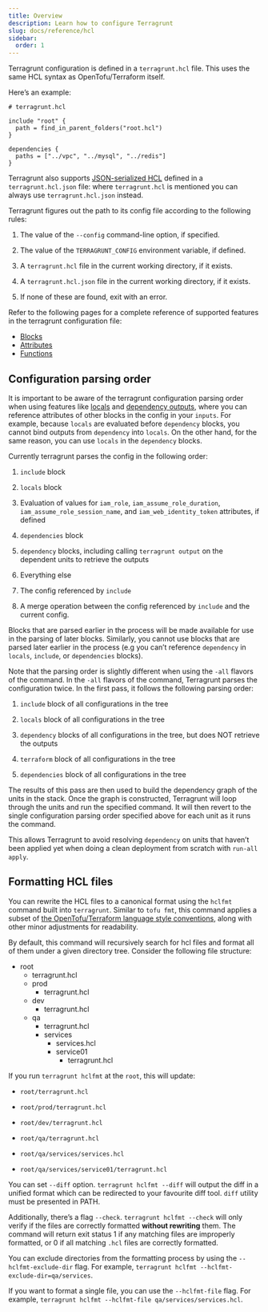 ```yaml
---
title: Overview
description: Learn how to configure Terragrunt
slug: docs/reference/hcl
sidebar:
  order: 1
---
```



Terragrunt configuration is defined in a `terragrunt.hcl` file. This uses the same HCL syntax as OpenTofu/Terraform itself.

Here’s an example:

```hcl
# terragrunt.hcl

include "root" {
  path = find_in_parent_folders("root.hcl")
}

dependencies {
  paths = ["../vpc", "../mysql", "../redis"]
}
```

Terragrunt also supports [JSON-serialized HCL](https://github.com/hashicorp/hcl/blob/hcl2/json/spec.md) defined in a `terragrunt.hcl.json` file: where `terragrunt.hcl` is mentioned you can always use `terragrunt.hcl.json` instead.

Terragrunt figures out the path to its config file according to the following rules:

1. The value of the `--config` command-line option, if specified.

2. The value of the `TERRAGRUNT_CONFIG` environment variable, if defined.

3. A `terragrunt.hcl` file in the current working directory, if it exists.

4. A `terragrunt.hcl.json` file in the current working directory, if it exists.

5. If none of these are found, exit with an error.

Refer to the following pages for a complete reference of supported features in the terragrunt configuration file:

- [Blocks](/docs/reference/hcl/blocks)
- [Attributes](/docs/reference/hcl/attributes)
- [Functions](/docs/reference/hcl/functions)

## Configuration parsing order

It is important to be aware of the terragrunt configuration parsing order when using features like [locals](/docs/reference/hcl/blocks/#locals) and [dependency outputs](/docs/features/stacks#passing-outputs-between-units), where you can reference attributes of other blocks in the config in your `inputs`. For example, because `locals` are evaluated before `dependency` blocks, you cannot bind outputs from `dependency` into `locals`. On the other hand, for the same reason, you can use `locals` in the `dependency` blocks.

Currently terragrunt parses the config in the following order:

1. `include` block

2. `locals` block

3. Evaluation of values for `iam_role`, `iam_assume_role_duration`, `iam_assume_role_session_name`, and `iam_web_identity_token` attributes, if defined

4. `dependencies` block

5. `dependency` blocks, including calling `terragrunt output` on the dependent units to retrieve the outputs

6. Everything else

7. The config referenced by `include`

8. A merge operation between the config referenced by `include` and the current config.

Blocks that are parsed earlier in the process will be made available for use in the parsing of later blocks. Similarly, you cannot use blocks that are parsed later earlier in the process (e.g you can’t reference `dependency` in `locals`, `include`, or `dependencies` blocks).

Note that the parsing order is slightly different when using the `-all` flavors of the command. In the `-all` flavors of the command, Terragrunt parses the configuration twice. In the first pass, it follows the following parsing order:

1. `include` block of all configurations in the tree

2. `locals` block of all configurations in the tree

3. `dependency` blocks of all configurations in the tree, but does NOT retrieve the outputs

4. `terraform` block of all configurations in the tree

5. `dependencies` block of all configurations in the tree

The results of this pass are then used to build the dependency graph of the units in the stack. Once the graph is constructed, Terragrunt will loop through the units and run the specified command. It will then revert to the single configuration parsing order specified above for each unit as it runs the command.

This allows Terragrunt to avoid resolving `dependency` on units that haven’t been applied yet when doing a clean deployment from scratch with `run-all apply`.

## Formatting HCL files

You can rewrite the HCL files to a canonical format using the `hclfmt` command built into `terragrunt`. Similar to `tofu fmt`, this command applies a subset of [the OpenTofu/Terraform language style conventions](https://www.terraform.io/docs/configuration/style.html), along with other minor adjustments for readability.

By default, this command will recursively search for hcl files and format all of them under a given directory tree. Consider the following file structure:

<FileTree>

- root
  - terragrunt.hcl
  - prod
    - terragrunt.hcl
  - dev
    - terragrunt.hcl
  - qa
    - terragrunt.hcl
    - services
      - services.hcl
      - service01
        - terragrunt.hcl

</FileTree>

If you run `terragrunt hclfmt` at the `root`, this will update:

- `root/terragrunt.hcl`

- `root/prod/terragrunt.hcl`

- `root/dev/terragrunt.hcl`

- `root/qa/terragrunt.hcl`

- `root/qa/services/services.hcl`

- `root/qa/services/service01/terragrunt.hcl`

You can set `--diff` option. `terragrunt hclfmt --diff` will output the diff in a unified format which can be redirected to your favourite diff tool. `diff` utility must be presented in PATH.

Additionally, there’s a flag `--check`. `terragrunt hclfmt --check` will only verify if the files are correctly formatted **without rewriting** them. The command will return exit status 1 if any matching files are improperly formatted, or 0 if all matching `.hcl` files are correctly formatted.

You can exclude directories from the formatting process by using the `--hclfmt-exclude-dir` flag. For example, `terragrunt hclfmt --hclfmt-exclude-dir=qa/services`.

If you want to format a single file, you can use the `--hclfmt-file` flag. For example, `terragrunt hclfmt --hclfmt-file qa/services/services.hcl`.
